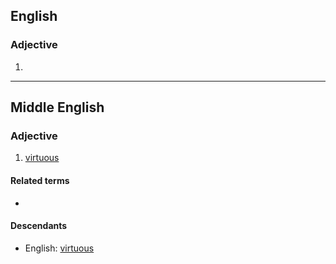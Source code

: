 ==English==

===Adjective===
{{infl|en|adjective}}

# {{obsolete spelling of|[[virtuous]]}}

----

==Middle English==
<!--this Middle English entry was created using Template:new enm entry-->
===Adjective===
{{infl|enm|adjective}}

# [[virtuous]]

====Related terms====
* {{l|enm|vertue}}

====Descendants====
* English: [[virtuous]]